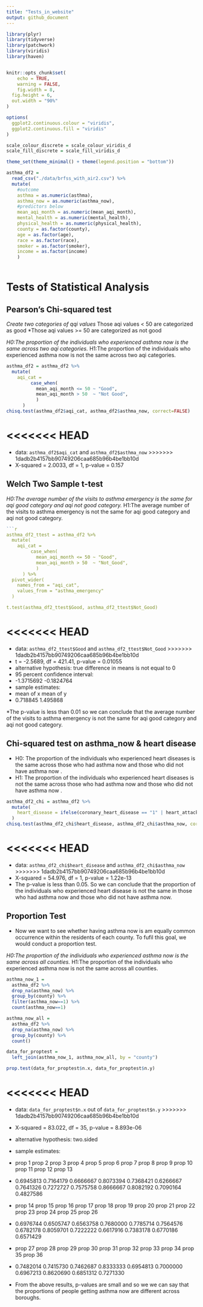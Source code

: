 ```yaml
---
title: "Tests_in_website"
output: github_document
---
```

```r
library(plyr)
library(tidyverse)
library(patchwork)
library(viridis)
library(haven)


knitr::opts_chunk$set(
	echo = TRUE,
	warning = FALSE,
	fig.width = 8, 
  fig.height = 6,
  out.width = "90%"
)

options(
  ggplot2.continuous.colour = "viridis",
  ggplot2.continuous.fill = "viridis"
)

scale_colour_discrete = scale_colour_viridis_d
scale_fill_discrete = scale_fill_viridis_d

theme_set(theme_minimal() + theme(legend.position = "bottom"))
```

```r
asthma_df2 = 
  read_csv("./data/brfss_with_air2.csv") %>%
  mutate(
    #outcome
    asthma = as.numeric(asthma),
    asthma_now = as.numeric(asthma_now),
    #predictors below
    mean_aqi_month = as.numeric(mean_aqi_month),
    mental_health = as.numeric(mental_health),
    physical_health = as.numeric(physical_health),
    county = as.factor(county),
    age = as.factor(age),
    race = as.factor(race),
    smoker = as.factor(smoker),
    income = as.factor(income)
    )
  
```

# Tests of Statistical Analysis

##	Pearson's Chi-squared test
*Create two categories of qqi values
*Those aqi values < 50 are categorized as good
*Those aqi values >= 50 are categorized as not good

*H0:The proportion of the individuals who experienced asthma now is the same across two aqi categories.
*H1:The proportion of the individuals who experienced asthma now is not the same across two aqi categories.
```r
asthma_df2 = asthma_df2 %>%
  mutate(
    aqi_cat = 
         case_when(
           mean_aqi_month <= 50 ~ "Good",
           mean_aqi_month > 50  ~ "Not Good",
           )
      ) 
chisq.test(asthma_df2$aqi_cat, asthma_df2$asthma_now, correct=FALSE)
```

<<<<<<< HEAD
=======
* data:  `asthma_df2$aqi_cat` and `asthma_df2$asthma_now`
>>>>>>> 1dadb2b4157bb90749206caa685b96b4be1bb10d
* X-squared = 2.0033, df = 1, p-value = 0.157


##	Welch Two Sample t-test
*H0:The average number of the visits to asthma emergency is the same for aqi good category and aqi not good category.
*H1:The average number of the visits to asthma emergency is not the same for aqi good category and aqi not good category.
```r
```r
asthma_df2_ttest = asthma_df2 %>%
  mutate(
    aqi_cat = 
         case_when(
           mean_aqi_month <= 50 ~ "Good",
           mean_aqi_month > 50  ~ "Not_Good",
           )
      ) %>%
  pivot_wider(
    names_from = "aqi_cat",
    values_from = "asthma_emergency"
  )

t.test(asthma_df2_ttest$Good, asthma_df2_ttest$Not_Good)
```

<<<<<<< HEAD
=======
* data:  `asthma_df2_ttest$Good` and `asthma_df2_ttest$Not_Good`
>>>>>>> 1dadb2b4157bb90749206caa685b96b4be1bb10d
* t = -2.5689, df = 421.41, p-value = 0.01055
* alternative hypothesis: true difference in means is not equal to 0
* 95 percent confidence interval:
* -1.3715692 -0.1824764
* sample estimates:
* mean of x mean of y 
* 0.718845  1.495868 

*The p-value is less than 0.01 so we can conclude that the average number of the visits to asthma emergency is not the same for aqi good category and aqi not good category.

## Chi-squared test on asthma_now & heart disease
* H0: The proportion of the individuals who experienced heart diseases is the same across those who had asthma now and those who did not have asthma now .
* H1: The proportion of the individuals who experienced heart diseases is not the same across those who had asthma now and those who did not have asthma now .
```r
asthma_df2_chi = asthma_df2 %>%
  mutate(
    heart_disease = ifelse(coronary_heart_disease == "1" | heart_attack == "1" | stroke == "1", "1", "0")
  ) 
chisq.test(asthma_df2_chi$heart_disease, asthma_df2_chi$asthma_now, correct=FALSE)
```

<<<<<<< HEAD
=======
* data:  `asthma_df2_chi$heart_disease` and `asthma_df2_chi$asthma_now`
>>>>>>> 1dadb2b4157bb90749206caa685b96b4be1bb10d
* X-squared = 54.976, df = 1, p-value = 1.22e-13
* The p-value is less than 0.05. So we can conclude that the proportion of the individuals who experienced heart disease is not the same in those who had asthma now and those who did not have asthma now.


## Proportion Test

* Now we want to see whether having asthma now is am equally common occurrence within the residents of each county. To fufil this goal, we would conduct a proportion test.

*H0:The proportion of the individuals who experienced asthma now is the same across all counties.
*H1:The proportion of the individuals who experienced asthma now is not the same across all counties.
```r
asthma_now_1 =
  asthma_df2 %>%
  drop_na(asthma_now) %>%
  group_by(county) %>%
  filter(asthma_now==1) %>%
  count(asthma_now==1) 

asthma_now_all =
  asthma_df2 %>%
  drop_na(asthma_now) %>%
  group_by(county) %>%
  count() 

data_for_proptest = 
  left_join(asthma_now_1, asthma_now_all, by = "county")

prop.test(data_for_proptest$n.x, data_for_proptest$n.y)
```

<<<<<<< HEAD
=======

* data:  `data_for_proptest$n.x` out of `data_for_proptest$n.y`
>>>>>>> 1dadb2b4157bb90749206caa685b96b4be1bb10d
* X-squared = 83.022, df = 35, p-value = 8.893e-06
* alternative hypothesis: two.sided
* sample estimates:
*   prop 1    prop 2    prop 3    prop 4    prop 5    prop 6    prop 7    prop 8    prop 9   prop 10   prop 11   prop 12   prop 13 
* 0.6945813 0.7164179 0.6666667 0.8073394 0.7368421 0.6266667 0.7641326 0.7272727 0.7575758 0.8666667 0.8082192 0.7090164 0.4827586 
*  prop 14   prop 15   prop 16   prop 17   prop 18   prop 19   prop 20   prop 21   prop 22   prop 23   prop 24   prop 25   prop 26 
* 0.6976744 0.6505747 0.6563758 0.7680000 0.7785714 0.7564576 0.6782178 0.8059701 0.7222222 0.6617916 0.7383178 0.6770186 0.6571429 
*  prop 27   prop 28   prop 29   prop 30   prop 31   prop 32   prop 33   prop 34   prop 35   prop 36 
* 0.7482014 0.7415730 0.7462687 0.8333333 0.6954813 0.7000000 0.6967213 0.8620690 0.6851312 0.7271330 

* From the above results, p-values are small and so we we can say that the proportions of people getting asthma now are different across boroughs.